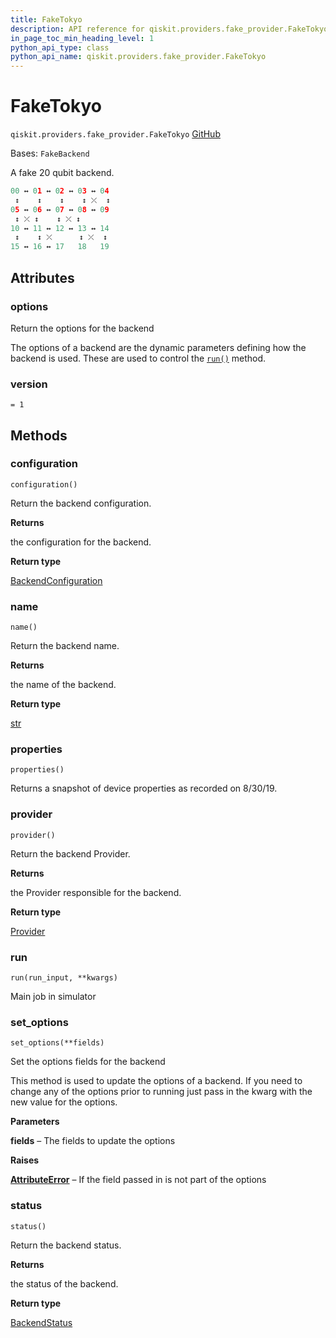 ```yaml
---
title: FakeTokyo
description: API reference for qiskit.providers.fake_provider.FakeTokyo
in_page_toc_min_heading_level: 1
python_api_type: class
python_api_name: qiskit.providers.fake_provider.FakeTokyo
---
```


# FakeTokyo

<span id="qiskit.providers.fake_provider.FakeTokyo" />

`qiskit.providers.fake_provider.FakeTokyo` [GitHub](https://github.com/qiskit/qiskit/tree/stable/0.25/qiskit/providers/fake_provider/backends/tokyo/fake_tokyo.py "view source code")

Bases: `FakeBackend`

A fake 20 qubit backend.

```python
00 ↔ 01 ↔ 02 ↔ 03 ↔ 04
 ↕    ↕    ↕    ↕ ⤫  ↕
05 ↔ 06 ↔ 07 ↔ 08 ↔ 09
 ↕ ⤫ ↕    ↕ ⤫ ↕
10 ↔ 11 ↔ 12 ↔ 13 ↔ 14
 ↕    ↕ ⤫      ↕ ⤫  ↕
15 ↔ 16 ↔ 17   18   19
```

## Attributes

<span id="qiskit.providers.fake_provider.FakeTokyo.options" />

### options

Return the options for the backend

The options of a backend are the dynamic parameters defining how the backend is used. These are used to control the [`run()`](#qiskit.providers.fake_provider.FakeTokyo.run "qiskit.providers.fake_provider.FakeTokyo.run") method.

<span id="qiskit.providers.fake_provider.FakeTokyo.version" />

### version

`= 1`

## Methods

### configuration

<span id="qiskit.providers.fake_provider.FakeTokyo.configuration" />

`configuration()`

Return the backend configuration.

**Returns**

the configuration for the backend.

**Return type**

[BackendConfiguration](qiskit.providers.models.BackendConfiguration "qiskit.providers.models.BackendConfiguration")

### name

<span id="qiskit.providers.fake_provider.FakeTokyo.name" />

`name()`

Return the backend name.

**Returns**

the name of the backend.

**Return type**

[str](https://docs.python.org/3/library/stdtypes.html#str "(in Python v3.12)")

### properties

<span id="qiskit.providers.fake_provider.FakeTokyo.properties" />

`properties()`

Returns a snapshot of device properties as recorded on 8/30/19.

### provider

<span id="qiskit.providers.fake_provider.FakeTokyo.provider" />

`provider()`

Return the backend Provider.

**Returns**

the Provider responsible for the backend.

**Return type**

[Provider](qiskit.providers.Provider "qiskit.providers.Provider")

### run

<span id="qiskit.providers.fake_provider.FakeTokyo.run" />

`run(run_input, **kwargs)`

Main job in simulator

### set\_options

<span id="qiskit.providers.fake_provider.FakeTokyo.set_options" />

`set_options(**fields)`

Set the options fields for the backend

This method is used to update the options of a backend. If you need to change any of the options prior to running just pass in the kwarg with the new value for the options.

**Parameters**

**fields** – The fields to update the options

**Raises**

[**AttributeError**](https://docs.python.org/3/library/exceptions.html#AttributeError "(in Python v3.12)") – If the field passed in is not part of the options

### status

<span id="qiskit.providers.fake_provider.FakeTokyo.status" />

`status()`

Return the backend status.

**Returns**

the status of the backend.

**Return type**

[BackendStatus](qiskit.providers.models.BackendStatus "qiskit.providers.models.BackendStatus")

